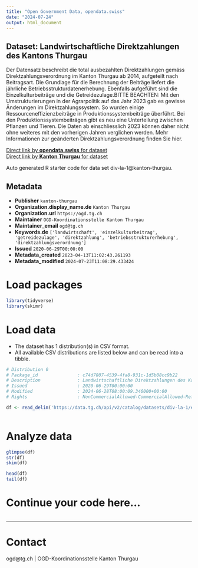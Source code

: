```yaml
---
title: "Open Government Data, opendata.swiss"
date: "2024-07-24"
output: html_document
---
```


## Dataset: Landwirtschaftliche Direktzahlungen des Kantons Thurgau

Der Datensatz beschreibt die total ausbezahlten Direktzahlungen gemäss Direktzahlungsverordnung im Kanton Thurgau ab 2014, aufgeteilt nach Beitragsart. Die Grundlage für die Berechnung der Beiträge liefert die jährliche Betriebsstrukturdatenerhebung. 
Ebenfalls aufgeführt sind die Einzelkulturbeiträge und die Getreidezulage.BITTE BEACHTEN: Mit den Umstrukturierungen in der Agrarpolitik auf das Jahr 2023 gab es
gewisse Änderungen im Direktzahlungssystem. So wurden einige
Ressourceneffizienzbeiträge in Produktionssystembeiträge überführt. Bei den
Produktionssystembeiträgen gibt es neu eine Unterteilung zwischen Pflanzen und
Tieren. Die Daten ab einschliesslich 2023 können daher nicht ohne weiteres mit den vorherigen Jahren verglichen werden. Mehr Informationen zur geänderten Direktzahlungsverordnung finden Sie hier.

[Direct link by **opendata.swiss** for dataset](https://opendata.swiss/de/dataset/landwirtschaftliche-direktzahlungen-des-kantons-thurgau)<br>
[Direct link by **Kanton Thurgau** for dataset](https://data.tg.ch/explore/dataset/div-la-1/)

Auto generated R starter code for data set div-la-1@kanton-thurgau.

## Metadata

- **Publisher** `kanton-thurgau`
- **Organization.display_name.de** `Kanton Thurgau`
- **Organization.url** `https://ogd.tg.ch`
- **Maintainer** `OGD-Koordinationsstelle Kanton Thurgau`
- **Maintainer_email** `ogd@tg.ch`
- **Keywords.de** `['landwirtschaft', 'einzelkulturbeitrag', 'getreidezulage', 'direktzahlung', 'betriebsstrukturerhebung', 'direktzahlungsverordnung']`
- **Issued** `2020-06-29T00:00:00`
- **Metadata_created** `2023-04-13T11:02:43.261193`
- **Metadata_modified** `2024-07-23T11:08:29.433424`


# Load packages

```r

library(tidyverse)
library(skimr)

```

# Load data

-   The dataset has 1 distribution(s) in CSV format.
-   All available CSV distributions are listed below and can be read into a tibble.

```r

# Distribution 0
# Package_id               : c74d7807-4539-4fa8-931c-1d5b08cc9b22
# Description              : Landwirtschaftliche Direktzahlungen des Kantons Thurgau (csv)
# Issued                   : 2020-06-29T00:00:00
# Modified                 : 2024-06-28T08:00:09.346000+00:00
# Rights                   : NonCommercialAllowed-CommercialAllowed-ReferenceRequired

df <- read_delim('https://data.tg.ch/api/v2/catalog/datasets/div-la-1/exports/csv')



```

# Analyze data

```r

glimpse(df)
str(df)
skim(df)

head(df)
tail(df)

```

# Continue your code here...

```r

```

------------------------------------------------------------------------

# Contact

ogd@tg.ch | OGD-Koordinationsstelle Kanton Thurgau
